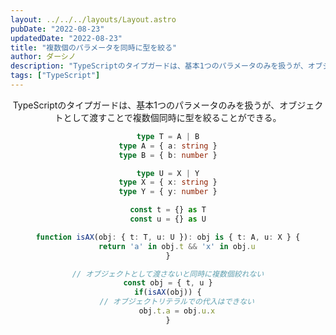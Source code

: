 ```yaml
---
layout: ../../../layouts/Layout.astro
pubDate: "2022-08-23"
updatedDate: "2022-08-23"
title: "複数個のパラメータを同時に型を絞る"
author: ダーシノ
description: "TypeScriptのタイプガードは、基本1つのパラメータのみを扱うが、オブジェクトとして渡すことで複数個同時に型を絞ることができる。"
tags: ["TypeScript"]
---
```



<Header {...frontmatter} />

TypeScriptのタイプガードは、基本1つのパラメータのみを扱うが、オブジェクトとして渡すことで複数個同時に型を絞ることができる。

```ts
type T = A | B
type A = { a: string }
type B = { b: number }

type U = X | Y
type X = { x: string }
type Y = { y: number }

const t = {} as T
const u = {} as U

function isAX(obj: { t: T, u: U }): obj is { t: A, u: X } {
    return 'a' in obj.t && 'x' in obj.u
}

// オブジェクトとして渡さないと同時に複数個絞れない
const obj = { t, u }
if(isAX(obj)) {
    // オブジェクトリテラルでの代入はできない
    obj.t.a = obj.u.x
}
```